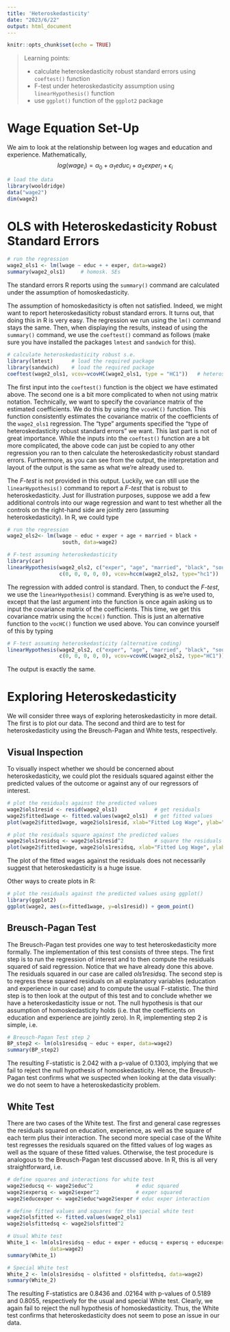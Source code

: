 ```yaml
---
title: 'Heteroskedasticity'
date: "2023/6/22"
output: html_document
---
```


```r
knitr::opts_chunk$set(echo = TRUE)
```


> Learning points:
>
> * calculate heteroskedasticity robust standard errors using `coeftest()` function
> * F-test under heteroskedasticity assumption using `linearHypothesis()` function
> * use `ggplot()` function of the `ggplot2` package



# Wage Equation Set-Up

We aim to look at the relationship between log wages and education and experience. Mathematically, 
$$log(wage_i) = \alpha_0 + \alpha_1 educ_i + \alpha_2 exper_i + \epsilon_i$$
```r
# load the data
library(wooldridge)
data("wage2")
dim(wage2)
```

# OLS with Heteroskedasticity Robust Standard Errors

```r
# run the regression
wage2_ols1 <- lm(lwage ~ educ + + exper, data=wage2)
summary(wage2_ols1)     # homosk. SEs
```

The standard errors R reports using the `summary()` command are calculated under the assumption of homoskedasticity.

The assumption of homoskedasiticty is often not satisfied. Indeed, we might want to report heteroskedasiticty robust standard errors. It turns out, that doing this in R is very easy. The regression we run using the `lm()` command stays the same. Then, when displaying the results, instead of using the `summary()` command, we use the `coeftest()` command as follows (make sure you have installed the packages `lmtest` and `sandwich` for this).

```r
# calculate heteroskedasticity robust s.e.
library(lmtest)      # load the required package
library(sandwich)    # load the required package
coeftest(wage2_ols1, vcov=vcovHC(wage2_ols1, type = "HC1"))   # heterosk. SEs
```

The first input into the `coeftest()` function is the object we have estimated above. The second one is a bit more complicated to when not using matrix notation. Technically, we want to specify the covariance matrix of the estimated coefficients. We do this by using the `vcovHC()` function. This function consistently estimates the covariance matrix of the coefficients of the `wage2_ols1` regression. The "type" arguments specified the "type of heteroskedasticity robust standard errors" we want. This last part is not of great importance. While the inputs into the `coeftest()` function are a bit more complicated, the above code can just be copied to any other regression you ran to then calculate the heteroskedasticity robust standard errors. Furthermore, as you can see from the output, the interpretation and layout of the output is the same as what we're already used to.

The *F-test* is not provided in this output. Luckily, we can still use the `linearHypothesis()` command to report a *F-test* that is robust to heteroskedasticity. Just for illustration purposes, suppose we add a few additional controls into our wage regression and want to test whether all the controls on the right-hand side are jointly zero (assuming heteroskedasticity). In R, we could type

```r
# run the regression
wage2_ols2<- lm(lwage ~ educ + exper + age + married + black + 
                  south, data=wage2)
```

```r
# F-test assuming heteroskedasticity
library(car)
linearHypothesis(wage2_ols2, c("exper", "age", "married", "black", "south"), 
                 c(0, 0, 0, 0, 0), vcov=hccm(wage2_ols2, type="hc1"))
```

The regression with added control is standard. Then, to conduct the *F-test*, we use the `linearHypothesis()` command. Everything is as we're used to, except that the last argument into the function is once again asking us to input the covariance matrix of the coefficients. This time, we get this covariance matrix using the `hccm()` function. This is just an alternative function to the `vocHC()` function we used above. You can convince yourself of this by typing 

```r
# F-test assuming heteroskedasticity (alternative coding)
linearHypothesis(wage2_ols2, c("exper", "age", "married", "black", "south"), 
                 c(0, 0, 0, 0, 0), vcov=vcovHC(wage2_ols2, type="HC1")) # F-test
```
The output is exactly the same. 

# Exploring Heteroskedasticity

We will consider three ways of exploring heteroskedasticity in more detail. The first is to plot our data. The second and third are to test for heteroskedasticity using the Breusch-Pagan and White tests, respectively.

## Visual Inspection

To visually inspect whether we should be concerned about heteroskedasticity, we could plot the residuals squared against either the predicted values of the outcome or against any of our regressors of interest.

```r
# plot the residuals against the predicted values
wage2$ols1resid <- resid(wage2_ols1)            # get residuals
wage2$fitted1wage <- fitted.values(wage2_ols1)  # get fitted values
plot(wage2$fitted1wage, wage2$ols1resid, xlab="Fitted Log Wage", ylab="Residuals")
```

```r
# plot the residuals square against the predicted values
wage2$ols1residsq <- wage2$ols1resid^2          # square the residuals
plot(wage2$fitted1wage, wage2$ols1residsq, xlab="Fitted Log Wage", ylab="Residuals Square")
```

The plot of the fitted wages against the residuals does not necessarily suggest that heteroskedasticity is a huge issue.

Other ways to create plots in R:
```r
# plot the residuals against the predicted values using ggplot()
library(ggplot2)
ggplot(wage2, aes(x=fitted1wage, y=ols1resid)) + geom_point()
```

## Breusch-Pagan Test


The Breusch-Pagan test provides one way to test heteroskedasticity more formally. The implementation of this test consists of three steps. The first step is to run the regression of interest and to then compute the residuals squared of said regression. Notice that we have already done this above. The residuals squared in our case are called $ols1residsq$. The second step is to regress these squared residuals on all explanatory variables (education and experience in our case) and to compute the usual F-statistic. The third step is to then look at the output of this test and to conclude whether we have a heteroskedasticity issue or not. The null hypothesis is that our assumption of homoskedasticity holds (i.e. that the coefficients on education and experience are jointly zero). In R, implementing step 2 is simple, i.e.

```r
# Breusch-Pagan Test step 2
BP_step2 <- lm(ols1residsq ~ educ + exper, data=wage2)
summary(BP_step2)
```

The resulting F-statistic is $2.042$ with a p-value of $0.1303$, implying that we fail to reject the null hypothesis of homoskedasticity. Hence, the Breusch-Pagan test confirms what we suspected when looking at the data visually: we do not seem to have a heteroskedasticity problem.


## White Test

There are two cases of the White test. The first and general case regresses the residuals squared on education, experience, as well as the square of each term plus their interaction. The second more special case of the White test regresses the residuals squared on the fitted values of log wages as well as the square of these fitted values. Otherwise, the test procedure is analogous to the Breusch-Pagan test discussed above. In R, this is all very straightforward, i.e. 

```r
# define squares and interactions for white test
wage2$educsq <- wage2$educ^2              # educ squared
wage2$expersq <- wage2$exper^2            # exper squared
wage2$educexper <- wage2$educ*wage2$exper # educ exper interaction
```

```r
# define fitted values and squares for the special white test
wage2$olsfitted <- fitted.values(wage2_ols1)
wage2$olsfittedsq <- wage2$olsfitted^2
```

```r
# Usual White test
White_1 <- lm(ols1residsq ~ educ + exper + educsq + expersq + educexper,
              data=wage2)
summary(White_1)
```

```r
# Special White test
White_2 <- lm(ols1residsq ~ olsfitted + olsfittedsq, data=wage2)
summary(White_2)
```

The resulting F-statistics are $0.8436$ and $.02164$ with p-values of $0.5189$ and $0.8055$, respectively for the usual and special White test. Clearly, we again fail to reject the null hypothesis of homoskedasticity. Thus, the White test confirms that heteroskedasticity does not seem to pose an issue in our data. 

